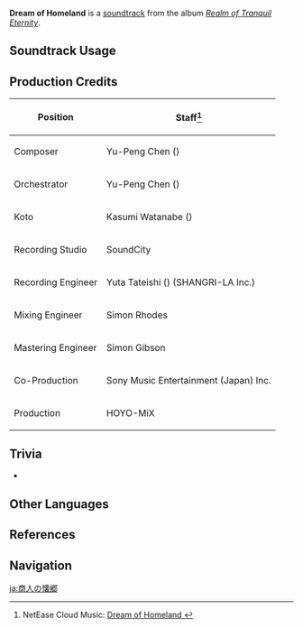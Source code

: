 {{Soundtrack Infobox
|image          = Realm of Tranquil Eternity.png
|album          = Realm of Tranquil Eternity
|disc           = 1
|number         = 22
|featured       =
|featured2      =
|featured3      =
|featured_disc  =
|featured_disc2 =
|featured_disc3 =
|youtube_id     = SQv-VR3JDmY
|spotify_id     = 57F1RBhhTM2mDG7sIRRWSS
|previous       = Island for Outlanders
|next           = Interwoven Nostalgia
}}
'''Dream of Homeland''' is a [[soundtrack]] from the album ''[[Realm of Tranquil Eternity]]''.

==Soundtrack Usage==
{{Soundtrack Usage
|quest    = 
|location = Ritou//night;;Komore Teahouse
|teapot   = Silken Courtyard//night;;Inazuman Walled House: Refined Estate
|domain   = 
}}

==Production Credits==
{| class="wikitable"
! Position
! Staff<ref>NetEase Cloud Music: [https://music.163.com/#/song?id=1879098355 Dream of Homeland {{zh|商人的思归}}]</ref>
|-
! Composer
| Yu-Peng Chen ({{zh|陈致逸}})
|-
! Orchestrator
| Yu-Peng Chen ({{zh|陈致逸}})
|-
! Koto
| Kasumi Watanabe ({{ja|渡邊 香澄}})
|-
! Recording Studio
| SoundCity
|-
! Recording Engineer
| Yuta Tateishi ({{ja|立石 佑太}}) (SHANGRI-LA Inc.)
|-
! Mixing Engineer
| Simon Rhodes
|-
! Mastering Engineer
| Simon Gibson
|-
! Co-Production
| Sony Music Entertainment (Japan) Inc.
|-
! Production
| HOYO-MiX
|}

==Trivia==
* {{Transclude|Separated Dream|ShogunTheme|section=1}}

==Other Languages==
{{Other Languages
|en      = Dream of Homeland
|zhs     = 商人的思归
|zhs_rm  = Shāngrén de Sīguī
|zht     = 商人的思歸
|zht_rm  = Shāngrén de Sīguī
|zh_tl   = 
|ja      = 商人の懐郷
|ja_rm   = Shounin no Kaikyou
|ja_tl   = A Merchants Nostalgia
}}
{{Clr}}

==References==
{{Reflist}}

==Navigation==
{{Soundtrack Navbox|Realm of Tranquil Eternity}}

[[ja:商人の懐郷]]